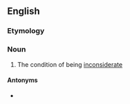 ==English==

===Etymology===
{{suffix|en|inconsiderate|ness}}

===Noun===
{{en-noun|-}}

# The condition of being [[inconsiderate]]

====Antonyms====
* {{l|en|considerateness}}